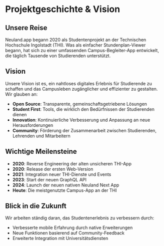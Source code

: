 # Projektgeschichte & Vision

## Unsere Reise

Neuland.app begann 2020 als Studentenprojekt an der Technischen Hochschule Ingolstadt (THI). Was als einfacher Stundenplan-Viewer begann, hat sich zu einer umfassenden Campus-Begleiter-App entwickelt, die täglich Tausende von Studierenden unterstützt.

## Vision

Unsere Vision ist es, ein nahtloses digitales Erlebnis für Studierende zu schaffen und das Campusleben zugänglicher und effizienter zu gestalten. Wir glauben an:

- **Open Source**: Transparente, gemeinschaftsgetriebene Lösungen
- **Student First**: Tools, die wirklich den Bedürfnissen der Studierenden dienen
- **Innovation**: Kontinuierliche Verbesserung und Anpassung an neue Herausforderungen
- **Community**: Förderung der Zusammenarbeit zwischen Studierenden, Lehrenden und Mitarbeitern

## Wichtige Meilensteine

- **2020**: Reverse Engineering der alten unsicheren THI-App
- **2020**: Release der ersten Web-Version
- **2021**: Integration neuer THI-Dienste und Events
- **2023**: Start der neuen GraphQL API
- **2024**: Launch der neuen nativen Neuland Next App
- **Heute**: Die meistgenutzte Campus-App an der THI

## Blick in die Zukunft

Wir arbeiten ständig daran, das Studentenerlebnis zu verbessern durch:
- Verbesserte mobile Erfahrung durch native Erweiterungen
- Neue Funktionen basierend auf Community-Feedback
- Erweiterte Integration mit Universitätsdiensten